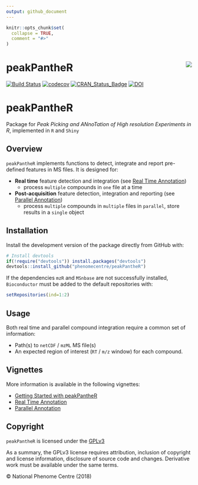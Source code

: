 ```yaml
---
output: github_document
---
```


<!-- README.md is generated from README.Rmd. Please edit that file -->

```r
knitr::opts_chunk$set(
  collapse = TRUE,
  comment = "#>"
)
```

# peakPantheR <img src="man/figures/peakPantheR-logo.png" align="right" />

[![Build Status](https://travis-ci.org/phenomecentre/peakPantheR.svg?branch=develop)](https://travis-ci.org/phenomecentre/peakPantheR) [![codecov](https://codecov.io/gh/phenomecentre/peakPantheR/branch/develop/graph/badge.svg)](https://codecov.io/gh/phenomecentre/peakPantheR/branch/develop)
[![CRAN\_Status\_Badge](http://www.r-pkg.org/badges/version/peakPantheR)](https://cran.r-project.org/package=peakPantheR) [![DOI](https://zenodo.org/badge/116680214.svg)](https://zenodo.org/badge/latestdoi/116680214)




# peakPantheR
Package for _Peak Picking and ANnoTation of High resolution Experiments in R_, implemented in `R` and `Shiny`


## Overview

`peakPantheR` implements functions to detect, integrate and report pre-defined features in MS files.
It is designed for:

* **Real time** feature detection and integration (see [Real Time Annotation](http://htmlpreview.github.io/?https://github.com/phenomecentre/peakPantheR/blob/develop/inst/doc/real-time-annotation.html))
    + process `multiple` compounds in `one` file at a time
* **Post-acquisition** feature detection, integration and reporting (see [Parallel Annotation](http://htmlpreview.github.io/?https://github.com/phenomecentre/peakPantheR/blob/develop/inst/doc/parallel-annotation.html))
    + process `multiple` compounds in `multiple` files in `parallel`, store results in a `single` object


## Installation

Install the development version of the package directly from GitHub with:
```r
# Install devtools
if(!require("devtools")) install.packages("devtools")
devtools::install_github("phenomecentre/peakPantheR")
```

If the dependencies `mzR` and `MSnbase` are not successfully installed, `Bioconductor` must be added to the default repositories with:
```r
setRepositories(ind=1:2)
```


## Usage

Both real time and parallel compound integration require a common set of information:

* Path(s) to `netCDF` / `mzML` MS file(s)
* An expected region of interest (`RT` / `m/z` window) for each compound.


## Vignettes

More information is available in the following vignettes:

* [Getting Started with peakPantheR](http://htmlpreview.github.io/?https://github.com/phenomecentre/peakPantheR/blob/develop/inst/doc/getting-started.html)
* [Real Time Annotation](http://htmlpreview.github.io/?https://github.com/phenomecentre/peakPantheR/blob/develop/inst/doc/real-time-annotation.html)
* [Parallel Annotation](http://htmlpreview.github.io/?https://github.com/phenomecentre/peakPantheR/blob/develop/inst/doc/parallel-annotation.html)


## Copyright

`peakPantheR` is licensed under the [GPLv3](http://choosealicense.com/licenses/gpl-3.0/)

As a summary, the GPLv3 license requires attribution, inclusion of copyright and license information, disclosure of source code and changes. Derivative work must be available under the same terms.

&copy; National Phenome Centre (2018)


